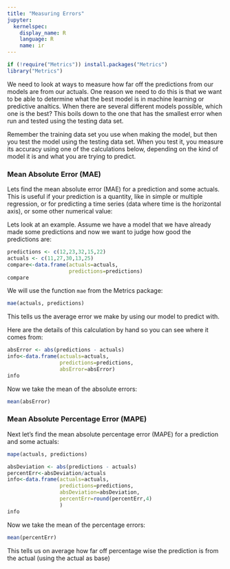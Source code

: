 ```yaml
---
title: "Measuring Errors"
jupyter:
  kernelspec:
    display_name: R
    language: R
    name: ir
---
```


```r
if (!require("Metrics")) install.packages("Metrics")
library("Metrics")
```

We need to look at ways to measure how far off the predictions from our models are from our actuals. One reason we need to do this is that we want to be able to determine what the best model is in machine learning or predictive analtics. When there are several different models possible, which one is the best? This boils down to the one that has the smallest error when run and tested using the testing data set. 

Remember the training data set you use when making the model, but then you test the model using the testing data set. When you test it, you measure its accuracy using one of the calculations below, depending on the kind of model it is and what you are trying to predict.

### Mean Absolute Error (MAE)

Lets find the mean absolute error (MAE) for a prediction and some actuals. This is useful if your prediction is a quantity, like in simple or multiple regression, or for predicting a time series (data where time is the horizontal axis), or some other numerical value:

Lets look at an example. Assume we have a model that we have already made some predictions and now we want to judge how good the predictions are:

```r
predictions <- c(12,23,32,15,22)
actuals <- c(11,27,30,13,25)
compare<-data.frame(actuals=actuals,
                    predictions=predictions)
compare
```

We will use the function `mae` from the Metrics package:

```r
mae(actuals, predictions)
```

This tells us the average error we make by using our model to predict with.   

Here are the details of this calculation by hand so you can see where it comes from:

```r
absError <- abs(predictions - actuals)
info<-data.frame(actuals=actuals,
                 predictions=predictions,
                 absError=absError)
info
```

Now we take the mean of the absolute errors:

```r
mean(absError)
```

### Mean Absolute Percentage Error (MAPE)

Next let's find the mean absolute percentage error (MAPE) for a prediction and some actuals:

```r
mape(actuals, predictions)
```

```r
absDeviation <- abs(predictions - actuals)
percentErr<-absDeviation/actuals
info<-data.frame(actuals=actuals,
                 predictions=predictions,
                 absDeviation=absDeviation,
                 percentErr=round(percentErr,4)
                 )
info
```

Now we take the mean of the percentage errors:

```r
mean(percentErr)
```

This tells us on average how far off percentage wise the prediction is from the actual (using the actual as base)
